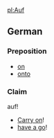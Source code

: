 [[pl:Auf]]

==German==
===Preposition===
*[[on]]
*[[onto]]
===Claim===
auf!
*[[Carry on]]!
*[[have a go]]!